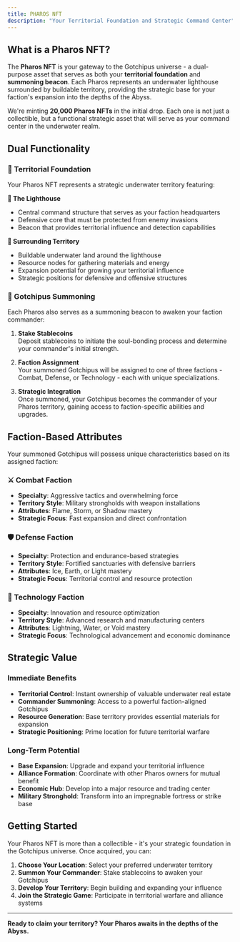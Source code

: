 ```yaml
---
title: PHAROS NFT
description: "Your Territorial Foundation and Strategic Command Center"
---
```


## What is a Pharos NFT?

The **Pharos NFT** is your gateway to the Gotchipus universe - a dual-purpose asset that serves as both your **territorial foundation** and **summoning beacon**. Each Pharos represents an underwater lighthouse surrounded by buildable territory, providing the strategic base for your faction's expansion into the depths of the Abyss.

We're minting **20,000 Pharos NFTs** in the initial drop. Each one is not just a collectible, but a functional strategic asset that will serve as your command center in the underwater realm.

## Dual Functionality

### 🏰 Territorial Foundation
Your Pharos NFT represents a strategic underwater territory featuring:

**🗼 The Lighthouse**
- Central command structure that serves as your faction headquarters
- Defensive core that must be protected from enemy invasions
- Beacon that provides territorial influence and detection capabilities

**🌊 Surrounding Territory**
- Buildable underwater land around the lighthouse
- Resource nodes for gathering materials and energy
- Expansion potential for growing your territorial influence
- Strategic positions for defensive and offensive structures

### 🐙 Gotchipus Summoning
Each Pharos also serves as a summoning beacon to awaken your faction commander:

1. **Stake Stablecoins**  
    Deposit stablecoins to initiate the soul-bonding process and determine your commander's initial strength.

2. **Faction Assignment**  
    Your summoned Gotchipus will be assigned to one of three factions - Combat, Defense, or Technology - each with unique specializations.

3. **Strategic Integration**  
    Once summoned, your Gotchipus becomes the commander of your Pharos territory, gaining access to faction-specific abilities and upgrades.


## Faction-Based Attributes
Your summoned Gotchipus will possess unique characteristics based on its assigned faction:

### ⚔️ Combat Faction
- **Specialty**: Aggressive tactics and overwhelming force
- **Territory Style**: Military strongholds with weapon installations
- **Attributes**: Flame, Storm, or Shadow mastery
- **Strategic Focus**: Fast expansion and direct confrontation

### 🛡️ Defense Faction  
- **Specialty**: Protection and endurance-based strategies
- **Territory Style**: Fortified sanctuaries with defensive barriers
- **Attributes**: Ice, Earth, or Light mastery
- **Strategic Focus**: Territorial control and resource protection

### 🔧 Technology Faction
- **Specialty**: Innovation and resource optimization
- **Territory Style**: Advanced research and manufacturing centers
- **Attributes**: Lightning, Water, or Void mastery
- **Strategic Focus**: Technological advancement and economic dominance

## Strategic Value

### Immediate Benefits
- **Territorial Control**: Instant ownership of valuable underwater real estate
- **Commander Summoning**: Access to a powerful faction-aligned Gotchipus
- **Resource Generation**: Base territory provides essential materials for expansion
- **Strategic Positioning**: Prime location for future territorial warfare

### Long-Term Potential
- **Base Expansion**: Upgrade and expand your territorial influence
- **Alliance Formation**: Coordinate with other Pharos owners for mutual benefit
- **Economic Hub**: Develop into a major resource and trading center
- **Military Stronghold**: Transform into an impregnable fortress or strike base

## Getting Started

Your Pharos NFT is more than a collectible - it's your strategic foundation in the Gotchipus universe. Once acquired, you can:

1. **Choose Your Location**: Select your preferred underwater territory
2. **Summon Your Commander**: Stake stablecoins to awaken your Gotchipus
3. **Develop Your Territory**: Begin building and expanding your influence
4. **Join the Strategic Game**: Participate in territorial warfare and alliance systems

---

**Ready to claim your territory? Your Pharos awaits in the depths of the Abyss.**

